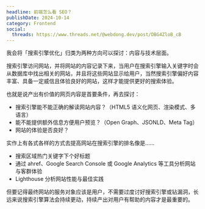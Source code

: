 ```yaml
---
headline: 前端怎么看 SEO？
publishDate: 2024-10-14
category: Frontend
social:
  threads: https://www.threads.net/@webdong.dev/post/DBG4ZloB_cB
---
```


我会将「搜索引擎优化」归类为两种方向可以探讨：内容与技术层面。

搜索引擎访问网站，并将网站的内容记录下来，当用户在搜索引擎输入关键字时会从数据库中找出相关的网站，并且将这些网站显示给用户，当然搜索引擎偏好内容丰富、具备一定威信且体验良好的网站，这样才能提供更好的搜索体验。

也就是说产出有价值的网页内容是首要条件，再去探讨：

- 搜索引擎能不能正确的解读网站内容？（HTML5 语义化网页、渲染模式、多语言）
- 能不能提供额外信息方便用户预览？（Open Graph、JSONLD、Meta Tag）
- 网站的体验是否良好？

实作上有各式各样的方式去提高网站在搜索引擎的排名像是……

- 搜索区域热门关键字下个好标题
- 通过 ahref、Google Search Console 或 Google Analytics 等工具分析网站与客群体验
- Lighthouse 分析网站性能与最佳实践

但要记得最终网站的服务对象应该是用户，不需要过度讨好搜索引擎或钻漏洞，长远来说搜索引擎算法会持续更动，持续产出对用户有帮助的内容才是最重要的。
